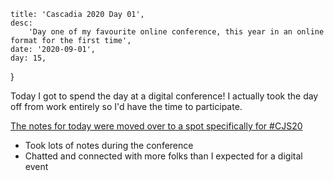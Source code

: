 


    title: 'Cascadia 2020 Day 01',
    desc:
        'Day one of my favourite online conference, this year in an online format for the first time',
    date: '2020-09-01',
    day: 15,
}

Today I got to spend the day at a digital conference! I actually took the day
off from work entirely so I'd have the time to participate.

[The notes for today were moved over to a spot specifically for #CJS20](/conf/cascadiajs/2020/day1-notes)

<Clippings>

-   Took lots of notes during the conference
-   Chatted and connected with more folks than I expected for a digital event

</Clippings>
